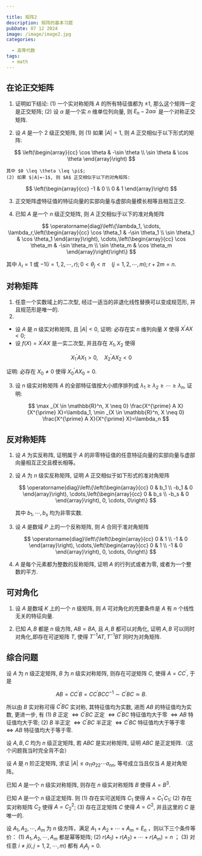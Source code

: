 ```yaml
---

title: 矩阵2
description: 矩阵的基本习题
pubDate: 07 12 2024
image: /image/image2.jpg
categories:

  - 高等代数
tags:
  - math
---
```






## 在论正交矩阵

1. 证明如下结论:
   (1) 一个实对称矩阵 $A$ 的所有特征值都为 $\pm 1$, 那么这个矩阵一定是正交矩阵;
   (2) 设 $\alpha$ 是一个实 $n$ 维单位列向量, 则 $E_n-2 \alpha \alpha^{\prime}$ 是一个对称正交矩阵.

















2.   设 $A$ 是一个 2 级正交矩阵, 则
   (1) 如果 $|A|=1$, 则 $A$ 正交相似于以下形式的矩阵:

$$
\left(\begin{array}{cc}
\cos \theta & -\sin \theta \\
\sin \theta & \cos \theta
\end{array}\right)
$$

 	其中 $0 \leq \theta \leq \pi$;
	(2) 如果 $|A|=-1$, 则 $A$ 正交相似于以下的对角矩阵:
$$
\left(\begin{array}{cc}
-1 & 0 \\
0 & 1
\end{array}\right)
$$








3. 正交矩阵虚特征值的特征向量的实部向量与虚部向量模长相等且相互正交.







4. 已知 $A$ 是一个 $n$ 级正交矩阵, 则 $A$ 正交相似于以下的准对角矩阵

$$
\operatorname{diag}\left\{\lambda_1, \cdots, \lambda_r,\left(\begin{array}{cc}
\cos \theta_1 & -\sin \theta_1 \\
\sin \theta_1 & \cos \theta_1
\end{array}\right), \cdots,\left(\begin{array}{cc}
\cos \theta_m & -\sin \theta_m \\
\sin \theta_m & \cos \theta_m
\end{array}\right)\right\}
$$


其中 $\lambda_i=1$ 或 $-1(i=1,2, \cdots, r) ; 0<\theta_j<\pi \quad(j=1,2, \cdots, m) ; r+2 m=n$.



## 对称矩阵

1. 任意一个实数域上的二次型, 经过一适当的非退化线性替换可以变成规范形, 并且规范形是唯一的.
2. 

- 设 $A$ 是 $n$ 级实对称矩阵, 且 $|A|<0$, 证明: 必存在实 $n$ 维列向量 $X$ 使得 $X^{\prime} A X<0$;
- 设 $f(X)=X^{\prime} A X$ 是一实二次型, 并且存在 $X_1, X_2$ 使得

$$
X_1^{\prime} A X_1>0, \quad X_2^{\prime} A X_2<0
$$


证明: 必存在 $X_0 \neq 0$ 使得 $X_0^{\prime} A X_0=0$.

3. 设 $n$ 级实对称矩阵 $A$ 的全部特征值按大小顺序排列成 $\lambda_1 \geq \lambda_2 \geq \cdots \geq \lambda_n$, 证明:

   $$
   \max _{X \in \mathbb{R}^n, X \neq 0} \frac{X^{\prime} A X}{X^{\prime} X}=\lambda_1, \min _{X \in \mathbb{R}^n, X \neq 0} \frac{X^{\prime} A X}{X^{\prime} X}=\lambda_n
   $$





## 反对称矩阵

1. 设 $A$ 为实反称阵, 证明属于 $A$ 的非零特征值的任意特征向量的实部向量与虚部向量相互正交且模长相等。

2. 设 $A$ 为 $n$ 级实反称矩阵, 证明 $A$ 正交相似于如下形式的准对角矩阵

   $$
   \operatorname{diag}\left\{\left(\begin{array}{cc}
   0 & b_1 \\
   -b_1 & 0
   \end{array}\right), \cdots,\left(\begin{array}{cc}
   0 & b_s \\
   -b_s & 0
   \end{array}\right), 0, \cdots, 0\right\}
   $$


   其中 $b_1, \cdots, b_s$ 均为非零实数.

3. 设 $A$ 是数域 $P$ 上的一个反称矩阵, 则 $A$ 合同于准对角矩阵

   $$
   \operatorname{diag}\left\{\left(\begin{array}{cc}
   0 & 1 \\
   -1 & 0
   \end{array}\right), \cdots,\left(\begin{array}{cc}
   0 & 1 \\
   -1 & 0
   \end{array}\right), 0, \cdots, 0\right\}
   $$

4. $A$ 是每个元素都为整数的反称矩阵, 证明 $A$ 的行列式或者为零, 或者为一个整数的平方.

## 可对角化

1.  设 $A$ 是数域 $K$ 上的一个 $n$ 级矩阵, 则 $A$ 可对角化的充要条件是 $A$ 有 $n$ 个线性无关的特征向量.

2.  已知 $A, B$ 都是 $n$ 级方阵, $A B=B A$, 且 $A, B$ 都可以对角化, 证明 $A, B$ 可以同时对角化,即存在可逆矩阵 $T$, 使得 $T^{-1} A T, T^{-1} B T$ 同时为对角矩阵.

## 综合问题

设 $A$ 为 $n$ 级正定矩阵, $B$ 为 $n$ 级实对称矩阵, 则存在可逆矩阵 $C$, 使得 $A=C C^{\prime}$, 于是

$$
A B=C C^{\prime} B=C C^{\prime} B C C^{-1} \sim C^{\prime} B C \simeq B .
$$

所以由 $B$ 实对称可得 $C^{\prime} B C$ 实对称, 其特征值均为实数, 进而 $A B$ 的特征值均为实数, 更进一步, 有
(1) $B$ 正定 $\Longleftrightarrow C^{\prime} B C$ 正定 $\Longleftrightarrow C^{\prime} B C$ 特征值均大于零 $\Longleftrightarrow A B$ 特征值均大于零;
(2) $B$ 半正定 $\Longleftrightarrow C^{\prime} B C$ 半正定 $\Longleftrightarrow C^{\prime} B C$ 特征值均大于等于零 $\Longleftrightarrow A B$ 特征值均大于等于零.

















设 $A, B, C$ 均为 $n$ 级正定矩阵, 若 $A B C$ 是实对称矩阵, 证明 $A B C$ 是正定矩阵.（这个问题我当时完全背不会）













设 $A$ 是 $n$ 阶正定矩阵, 求证 $|A| \leq a_{11} a_{22} \cdots a_{n n}$, 等号成立当且仅当 $A$ 是对角矩阵。







已知 $A$ 是一个 $n$ 级实对称矩阵, 则存在 $n$ 级实对称矩阵 $B$ 使得 $A=B^3$.









已知 $A$ 是一个 $n$ 级正定矩阵. 则
(1) 存在实可送矩阵 $C_1$ 使得 $A=C_1^{\prime} C_1$;
(2) 存在实对称矩阵 $C_2$ 使得 $A=C_2^2$;
(3) 存在正定矩阵 $C$ 使得 $A=C^2$, 并且这里的 $C$ 是唯一的.













设 $A_1, A_2, \cdots, A_m$ 为 $n$ 级方阵，满足 $A_1+A_2+\cdots+A_m=E_n$ ，则以下三个条件等价：
(1) $A_1, A_2, \cdots, A_m$ 都是幂等矩阵;
(2) $r\left(A_1\right)+r\left(A_2\right)+\cdots+r\left(A_m\right)=n$ ；
(3) 对任意 $i \neq j(i, j=1,2, \cdots, m)$ 都有 $A_i A_j=0$.